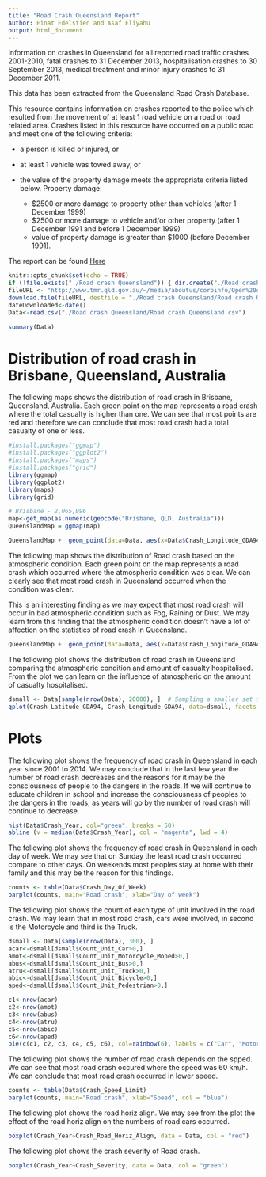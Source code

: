 ---
title: "Road Crash Queensland Report"
Author: Einat Edelstien and Asaf Eliyahu
output: html_document
---

Information on crashes in Queensland for all reported road traffic crashes 2001-2010, fatal crashes to 31 December 2013, hospitalisation crashes to 30 September 2013, medical treatment and minor injury crashes to 31 December 2011.

This data has been extracted from the Queensland Road Crash Database.

This resource contains information on crashes reported to the police which resulted from the movement of at least 1 road vehicle on a road or road related area. Crashes listed in this resource have occurred on a public road and meet one of the following criteria:

- a person is killed or injured, or
- at least 1 vehicle was towed away, or
- the value of the property damage meets the appropriate criteria listed below.
Property damage:

    * $2500 or more damage to property other than vehicles (after 1 December 1999)
    * $2500 or more damage to vehicle and/or other property (after 1 December 1991 and before 1 December 1999)
    * value of property damage is greater than $1000 (before December 1991).
    
The report can be found [Here](http://www.tmr.qld.gov.au/~/media/aboutus/corpinfo/Open%20data/crash/locations.csv)

```{r setup, include=FALSE}
knitr::opts_chunk$set(echo = TRUE)
if (!file.exists("./Road crash Queensland")) { dir.create("./Road crash Queensland") }
fileURL <- "http://www.tmr.qld.gov.au/~/media/aboutus/corpinfo/Open%20data/crash/locations.csv"
download.file(fileURL, destfile = "./Road crash Queensland/Road crash Queensland.csv", method = "auto")
dateDownloaded<-date()
Data<-read.csv("./Road crash Queensland/Road crash Queensland.csv")

```

```{r}
summary(Data)
```

# Distribution of road crash in Brisbane, Queensland, Australia

The following maps shows the distribution of road crash in Brisbane, Queensland, Australia.
Each green point on the map represents a road crash where the total casualty is higher than one.
We can see that most points are red and therefore we can conclude that most road crash had a total casualty of one or less. 


```{r, echo=FALSE, warning=FALSE, include=FALSE}
#install.packages("ggmap")
#install.packages("ggplot2")
#install.packages("maps")
#install.packages("grid")
library(ggmap)
library(ggplot2)
library(maps)
library(grid)

# Brisbane - 2,065,996
map<-get_map(as.numeric(geocode("Brisbane, QLD, Australia")))
QueenslandMap = ggmap(map)
```

```{r, echo=FALSE, warning=FALSE}
QueenslandMap +  geom_point(data=Data, aes(x=Data$Crash_Longitude_GDA94, y=Data$Crash_Latitude_GDA94, colour=ifelse(Data$Count_Casualty_Total>1,T,F),alpha=0.01),size=2,shape=20, cex = 0.1) + guides(fill= FALSE, alpha=FALSE, size = FALSE)
```

The following map shows the distribution of Road crash based on the atmospheric condition. 
Each green point on the map represents a road crash which occurred where the atmospheric condition was clear. We can clearly see that most road crash in Queensland occurred when the condition was clear. 

This is an interesting finding as we may expect that most road crash will occur in bad atmospheric condition such as Fog, Raining or Dust. We may learn from this finding that the atmospheric condition doesn't have a lot of affection on the statistics of road crash in Queensland.


```{r, echo=FALSE, warning=FALSE}
QueenslandMap +  geom_point(data=Data, aes(x=Data$Crash_Longitude_GDA94, y=Data$Crash_Latitude_GDA94, colour=ifelse(Data$Crash_Atmospheric_Condition =='Clear',T,F),alpha=0.01),size=2,shape=20, cex = 0.1) + guides(fill= FALSE, alpha=FALSE, size = FALSE)
```

The following plot shows the distribution of road crash in Queensland comparing the atmospheric condition and amount of casualty hospitalised. From the plot we can learn on the influence of atmospheric on the amount of casualty hospitalised.


```{r, echo=FALSE}
dsmall <- Data[sample(nrow(Data), 20000), ]  # Sampling a smaller set for some graphs
qplot(Crash_Latitude_GDA94, Crash_Longitude_GDA94, data=dsmall, facets = ~Crash_Atmospheric_Condition, col=Count_Casualty_Hospitalised)
```



# Plots

The following plot shows the frequency of road crash in Queensland in each year since 2001 to 2014.
We may conclude that in the last few year the number of road crash decreases and the reasons for it may be the consciousness of people to the dangers in the roads.  If we will continue to educate children in school and increase the consciousness of peoples to the dangers in the roads, as years will go by the number of road crash will continue to decrease.


```{r, echo=FALSE}
hist(Data$Crash_Year, col="green", breaks = 50)
abline (v = median(Data$Crash_Year), col = "magenta", lwd = 4)
```

The following plot shows the frequency of road crash in Queensland in each day of week. We may see that on Sunday the least road crash occurred compare to other days. On weekends most peoples stay at home with their family and this may be the reason for this findings. 

```{r, echo=FALSE}
counts <- table(Data$Crash_Day_Of_Week)
barplot(counts, main="Road crash", xlab="Day of week")
```

The following plot shows the count of each type of unit involved in the road crash. We may learn that in most road crash, cars were involved, in second is the Motorcycle and third is the Truck.


```{r, , echo=FALSE}
dsmall <- Data[sample(nrow(Data), 300), ] 
acar<-dsmall[dsmall$Count_Unit_Car>0,]
amot<-dsmall[dsmall$Count_Unit_Motorcycle_Moped>0,]
abus<-dsmall[dsmall$Count_Unit_Bus>0,]
atru<-dsmall[dsmall$Count_Unit_Truck>0,]
abic<-dsmall[dsmall$Count_Unit_Bicycle>0,]
aped<-dsmall[dsmall$Count_Unit_Pedestrian>0,]

c1<-nrow(acar)
c2<-nrow(amot)
c3<-nrow(abus)
c4<-nrow(atru)
c5<-nrow(abic)
c6<-nrow(aped)
pie(c(c1, c2, c3, c4, c5, c6), col=rainbow(6), labels = c("Car", "Motorcycle", "Bus", "Truck", "Bicycle", "Pedestrian"))

```

The following plot shows the number of road crash depends on the spped.
We can see that most road crash occured where the speed was 60 km/h. We can conclude that most road crash occurred in lower speed.

```{r, echo=FALSE}
counts <- table(Data$Crash_Speed_Limit)
barplot(counts, main="Road crash", xlab="Speed", col = "blue")
```

The following plot shows the road horiz align. We may see from the plot the effect of the road horiz align on the numbers of road cars occurred.

```{r, echo=FALSE}
boxplot(Crash_Year~Crash_Road_Horiz_Align, data = Data, col = "red")
```

The following plot shows the crash severity of Road crash.

```{r, echo=FALSE}
boxplot(Crash_Year~Crash_Severity, data = Data, col = "green")
```


